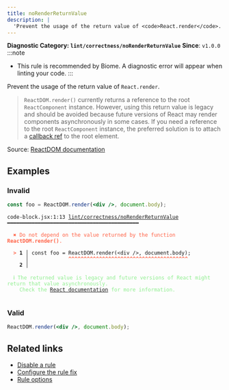 ```yaml
---
title: noRenderReturnValue
description: |
  'Prevent the usage of the return value of <code>React.render</code>.'
---
```


**Diagnostic Category: `lint/correctness/noRenderReturnValue`**
<Tabs>
<TabItem label="JSX and TSX" icon="seti:javascript">
**Since**: `v1.0.0`
:::note
- This rule is recommended by Biome. A diagnostic error will appear when linting your code.
:::

Prevent the usage of the return value of `React.render`.

>`ReactDOM.render()` currently returns a reference to the root `ReactComponent` instance. However, using this return value is legacy
and should be avoided because future versions of React may render components asynchronously in some cases.
If you need a reference to the root `ReactComponent` instance, the preferred solution is to attach a [callback ref](https://reactjs.org/docs/refs-and-the-dom.html#callback-refs)
to the root element.


Source: [ReactDOM documentation](https://facebook.github.io/react/docs/react-dom.html#render)

## Examples

### Invalid

```jsx
const foo = ReactDOM.render(<div />, document.body);
```

<pre class="language-text"><code class="language-text">code-block.jsx:1:13 <a href="https://biomejs.dev/linter/rules/no-render-return-value">lint/correctness/noRenderReturnValue</a> ━━━━━━━━━━━━━━━━━━━━━━━━━━━━━━━━━━━━━━━━━━━<br /><br /><strong><span style="color: Tomato;">  </span></strong><strong><span style="color: Tomato;">✖</span></strong> <span style="color: Tomato;">Do not depend on the value returned by the function </span><span style="color: Tomato;"><strong>ReactDOM.render()</strong></span><span style="color: Tomato;">.</span><br />  <br /><strong><span style="color: Tomato;">  </span></strong><strong><span style="color: Tomato;">&gt;</span></strong> <strong>1 │ </strong>const foo = ReactDOM.render(&lt;div /&gt;, document.body);<br />   <strong>   │ </strong>            <strong><span style="color: Tomato;">^</span></strong><strong><span style="color: Tomato;">^</span></strong><strong><span style="color: Tomato;">^</span></strong><strong><span style="color: Tomato;">^</span></strong><strong><span style="color: Tomato;">^</span></strong><strong><span style="color: Tomato;">^</span></strong><strong><span style="color: Tomato;">^</span></strong><strong><span style="color: Tomato;">^</span></strong><strong><span style="color: Tomato;">^</span></strong><strong><span style="color: Tomato;">^</span></strong><strong><span style="color: Tomato;">^</span></strong><strong><span style="color: Tomato;">^</span></strong><strong><span style="color: Tomato;">^</span></strong><strong><span style="color: Tomato;">^</span></strong><strong><span style="color: Tomato;">^</span></strong><strong><span style="color: Tomato;">^</span></strong><strong><span style="color: Tomato;">^</span></strong><strong><span style="color: Tomato;">^</span></strong><strong><span style="color: Tomato;">^</span></strong><strong><span style="color: Tomato;">^</span></strong><strong><span style="color: Tomato;">^</span></strong><strong><span style="color: Tomato;">^</span></strong><strong><span style="color: Tomato;">^</span></strong><strong><span style="color: Tomato;">^</span></strong><strong><span style="color: Tomato;">^</span></strong><strong><span style="color: Tomato;">^</span></strong><strong><span style="color: Tomato;">^</span></strong><strong><span style="color: Tomato;">^</span></strong><strong><span style="color: Tomato;">^</span></strong><strong><span style="color: Tomato;">^</span></strong><strong><span style="color: Tomato;">^</span></strong><strong><span style="color: Tomato;">^</span></strong><strong><span style="color: Tomato;">^</span></strong><strong><span style="color: Tomato;">^</span></strong><strong><span style="color: Tomato;">^</span></strong><strong><span style="color: Tomato;">^</span></strong><strong><span style="color: Tomato;">^</span></strong><strong><span style="color: Tomato;">^</span></strong><strong><span style="color: Tomato;">^</span></strong><br />    <strong>2 │ </strong><br />  <br /><strong><span style="color: lightgreen;">  </span></strong><strong><span style="color: lightgreen;">ℹ</span></strong> <span style="color: lightgreen;">The returned value is legacy and future versions of React might return that value asynchronously.<br /></span><span style="color: lightgreen;">  </span><span style="color: lightgreen;">  </span><span style="color: lightgreen;">Check the </span><span style="color: lightgreen;"><a href="https://facebook.github.io/react/docs/react-dom.html#render">React documentation</a></span><span style="color: lightgreen;"> for more information.</span><br />  <br /></code></pre>

### Valid

```jsx
ReactDOM.render(<div />, document.body);
```

## Related links

- [Disable a rule](/linter/#disable-a-lint-rule)
- [Configure the rule fix](/linter#configure-the-rule-fix)
- [Rule options](/linter/#rule-options)

</TabItem>
</Tabs>

